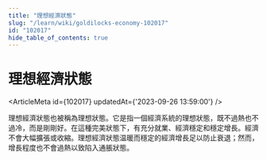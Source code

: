 ```yaml
---
title: "理想經濟狀態"
slug: "/learn/wiki/goldilocks-economy-102017"
id: "102017"
hide_table_of_contents: true
---
```



# 理想經濟狀態

<ArticleMeta id={102017} updatedAt={'2023-09-26 13:59:00'} />
<div className='border-solid border-b border-t-0 my-4 border-[var(--ifm-color-gray-300)]' />

理想經濟狀態也被稱為理想狀態。它是指一個經濟系統的理想狀態，既不過熱也不過冷，而是剛剛好。在這種完美狀態下，有充分就業、經濟穩定和穩定增長。經濟不會大幅擴張或收縮。理想經濟狀態温暖而穩定的經濟增長足以防止衰退；然而，增長程度也不會過熱以致陷入通脹狀態。
